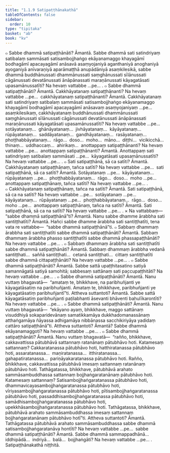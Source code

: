 ```yaml
---
title: "1.1.9 Satipaṭṭhānakathā"
tableOfContents: false
sidebar:
  order: 10
type: "tipitaka"
basket: "ab"
book: "kv"
---
```



<DynamicBreadcrumb />

<Division number="301" book="kv" bookNo="32" page="121">

<Paragraph number="765" book="kv">
๐ Sabbe dhammā satipaṭṭhānāti? Āmantā. Sabbe dhammā sati satindriyaṃ satibalaṃ sammāsati satisambojjhaṅgo ekāyanamaggo khayagāmī bodhagāmī apacayagāmī anāsavā asaṃyojaniyā aganthaniyā anoghaniyā ayoganiyā anīvaraṇiyā aparāmaṭṭhā anupādāniyā asaṃkilesikā, sabbe dhammā buddhānussati dhammānussati saṃghānussati sīlānussati cāgānussati devatānussati ānāpānassati maraṇānussati kāyagatāsati upasamānussatīti? Na hevaṃ vattabbe …pe… .
</Paragraph>

<Paragraph number="766" book="kv">
๐ Sabbe dhammā satipaṭṭhānāti? Āmantā. Cakkhāyatanaṃ satipaṭṭhānanti? Na hevaṃ vattabbe …pe…  cakkhāyatanaṃ satipaṭṭhānanti? Āmantā. Cakkhāyatanaṃ sati satindriyaṃ satibalaṃ sammāsati satisambojjhaṅgo ekāyanamaggo khayagāmī bodhagāmī apacayagāmī anāsavaṃ asaṃyojaniyaṃ …pe…  asaṃkilesikaṃ, cakkhāyatanaṃ buddhānussati dhammānussati saṃghānussati sīlānussati cāgānussati devatānussati ānāpānassati maraṇānussati kāyagatāsati upasamānussatīti? Na hevaṃ vattabbe …pe…  sotāyatanaṃ…  ghānāyatanaṃ…  jivhāyatanaṃ…  kāyāyatanaṃ…  rūpāyatanaṃ…  saddāyatanaṃ…  gandhāyatanaṃ…  rasāyatanaṃ…  phoṭṭhabbāyatanaṃ…  rāgo…  doso…  moho…  māno…  diṭṭhi…  vicikicchā…  thinaṃ…  uddhaccaṃ…  ahirikaṃ…  anottappaṃ satipaṭṭhānanti? Na hevaṃ vattabbe …pe…  anottappaṃ satipaṭṭhānanti? Āmantā. Anottappaṃ sati satindriyaṃ satibalaṃ sammāsati …pe…  kāyagatāsati upasamānussatīti? Na hevaṃ vattabbe …pe… .
</Paragraph>

<Paragraph number="767" book="kv">
๐ Sati satipaṭṭhānā, sā ca satīti? Āmantā. Cakkhāyatanaṃ satipaṭṭhānaṃ, tañca satīti? Na hevaṃ vattabbe …pe…  sati satipaṭṭhānā, sā ca satīti? Āmantā. Sotāyatanaṃ …pe…  kāyāyatanaṃ…  rūpāyatanaṃ …pe…  phoṭṭhabbāyatanaṃ…  rāgo…  doso…  moho …pe…  anottappaṃ satipaṭṭhānaṃ, tañca satīti? Na hevaṃ vattabbe …pe… .
</Paragraph>

<Paragraph number="768" book="kv">
๐ Cakkhāyatanaṃ satipaṭṭhānaṃ, tañca na satīti? Āmantā. Sati satipaṭṭhānā, sā ca na satīti? Na hevaṃ vattabbe …pe…  sotāyatanaṃ …pe…  kāyāyatanaṃ…  rūpāyatanaṃ …pe…  phoṭṭhabbāyatanaṃ…  rāgo…  doso…  moho …pe…  anottappaṃ satipaṭṭhānaṃ, tañca na satīti? Āmantā. Sati satipaṭṭhānā, sā ca na satīti? Na hevaṃ vattabbe …pe… .
</Paragraph>

</Division>
<Division number="302" book="kv" bookNo="32" page="123">

<Paragraph number="769" book="kv">
× Na vattabbaṃ—  “sabbe dhammā satipaṭṭhānā”ti? Āmantā. Nanu sabbe dhamme ārabbha sati santiṭṭhatīti? Āmantā. Hañci sabbe dhamme ārabbha sati santiṭṭhatīti, tena vata re vattabbe—  “sabbe dhammā satipaṭṭhānā”ti.
</Paragraph>

<Paragraph number="770" book="kv">
๐ Sabbaṃ dhammaṃ ārabbha sati santiṭṭhatīti sabbe dhammā satipaṭṭhānāti? Āmantā. Sabbaṃ dhammaṃ ārabbha phasso santiṭṭhatīti sabbe dhammā phassapaṭṭhānāti? Na hevaṃ vattabbe …pe… .
</Paragraph>

<Paragraph number="771" book="kv">
๐ Sabbaṃ dhammaṃ ārabbha sati santiṭṭhatīti sabbe dhammā satipaṭṭhānāti? Āmantā. Sabbaṃ dhammaṃ ārabbha vedanā santiṭṭhati…  saññā santiṭṭhati…  cetanā santiṭṭhati…  cittaṃ santiṭṭhatīti sabbe dhammā cittapaṭṭhānāti? Na hevaṃ vattabbe …pe… .
</Paragraph>

<Paragraph number="772" book="kv">
๐ Sabbe dhammā satipaṭṭhānāti? Āmantā. Sabbe sattā upaṭṭhitasatino satiyā samannāgatā satiyā samohitā; sabbesaṃ sattānaṃ sati paccupaṭṭhitāti? Na hevaṃ vattabbe …pe… .
</Paragraph>

</Division>
<Division number="303" book="kv" bookNo="32" page="123">

<Paragraph number="773" book="kv">
๐ Sabbe dhammā satipaṭṭhānāti? Āmantā. Nanu vuttaṃ bhagavatā—  “amataṃ te, bhikkhave, na paribhuñjanti ye kāyagatāsatiṃ na paribhuñjanti. Amataṃ te, bhikkhave, paribhuñjanti ye kāyagatāsatiṃ paribhuñjantī”ti. Attheva suttantoti? Āmantā. Sabbe sattā kāyagatāsatiṃ paribhuñjanti paṭilabhanti āsevanti bhāventi bahulīkarontīti? Na hevaṃ vattabbe …pe… .
</Paragraph>

<Paragraph number="774" book="kv">
๐ Sabbe dhammā satipaṭṭhānāti? Āmantā. Nanu vuttaṃ bhagavatā—  “ekāyano ayaṃ, bhikkhave, maggo sattānaṃ visuddhiyā sokaparidevānaṃ samatikkamāya dukkhadomanassānaṃ atthaṅgamāya ñāyassa adhigamāya nibbānassa sacchikiriyāya yadidaṃ cattāro satipaṭṭhānā”ti. Attheva suttantoti? Āmantā? Sabbe dhammā ekāyanamaggoti? Na hevaṃ vattabbe …pe… .
</Paragraph>

<Paragraph number="775" book="kv">
๐ Sabbe dhammā satipaṭṭhānāti? Āmantā. Nanu vuttaṃ bhagavatā—  “rañño, bhikkhave, cakkavattissa pātubhāvā sattannaṃ ratanānaṃ pātubhāvo hoti. Katamesaṃ sattannaṃ? Cakkaratanassa pātubhāvo hoti, hatthiratanassa pātubhāvo hoti, assaratanassa…  maṇiratanassa…  itthiratanassa…  gahapatiratanassa…  pariṇāyakaratanassa pātubhāvo hoti. Rañño, bhikkhave, cakkavattissa pātubhāvā imesaṃ sattannaṃ ratanānaṃ pātubhāvo hoti.
</Paragraph>

<Paragraph number="776" book="kv">
Tathāgatassa, bhikkhave, pātubhāvā arahato sammāsambuddhassa sattannaṃ bojjhaṅgaratanānaṃ pātubhāvo hoti. Katamesaṃ sattannaṃ? Satisambojjhaṅgaratanassa pātubhāvo hoti, dhammavicayasambojjhaṅgaratanassa pātubhāvo hoti, vīriyasambojjhaṅgaratanassa pātubhāvo hoti, pītisambojjhaṅgaratanassa pātubhāvo hoti, passaddhisambojjhaṅgaratanassa pātubhāvo hoti, samādhisambojjhaṅgaratanassa pātubhāvo hoti, upekkhāsambojjhaṅgaratanassa pātubhāvo hoti. Tathāgatassa, bhikkhave, pātubhāvā arahato sammāsambuddhassa imesaṃ sattannaṃ bojjhaṅgaratanānaṃ pātubhāvo hotī”ti. Attheva suttantoti? Āmantā. Tathāgatassa pātubhāvā arahato sammāsambuddhassa sabbe dhammā satisambojjhaṅgaratanāva hontīti? Na hevaṃ vattabbe …pe…  sabbe dhammā satipaṭṭhānāti? Āmantā. Sabbe dhammā sammappadhānā…  iddhipādā…  indriyā…  balā…  bojjhaṅgāti? Na hevaṃ vattabbe …pe… .

</Paragraph>
</Division>

<Paragraph number="777" type="center" book="kv">
Satipaṭṭhānakathā niṭṭhitā.
</Paragraph>